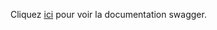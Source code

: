 Cliquez <a href={props.publicRuntimeConfig.REFERENCE_DOCUMENTATION_URL}>ici</a> pour voir la documentation swagger.
